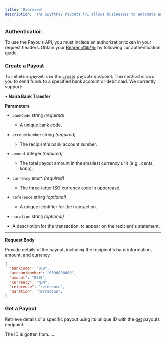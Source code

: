 ```yaml
---
title: 'Overview'
description: 'The SwyftPay Payouts API allows businesses to automate and manage payout processes efficiently, ensuring fast, secure, and reliable transactions. This guide covers how to create a payout and retrieve payout details using our API'
---
```




### Authentication

To use the Payouts API, you must include an authorization token in your request headers. Obtain your [Bearer `<TOKEN>`]() by following our authentication guide.
### Create a Payout
To initiate a payout, use the [create](/api-reference/payouts/create) payouts endpoint. This method allows you to send funds to a specified bank account or debit card. We currently support:

• **Naira Bank Transfer**

**Parameters**

- `bankCode` string *(required)*
  - A unique bank code.

- `accountNumber` string *(required)*
  - The recipient's bank account number.

- `amount` integer *(required)*
  - The total payout amount in the smallest currency unit (e.g., cents, kobo).

- `currency` enum *(required)*
  - The three-letter ISO currency code in uppercase.

- `reference` string *(optional)*
  - A unique identifier for the transaction.

- `naration` string *(optional)*
- A description for the transaction, to appear on the recipient's statement.

___

**Request Body**

Provide details of the payout, including the recipient's bank information, amount, and currency
```json
{
  "bankCode": "059",
  "accountNumber": "0690000000",
  "amount": "8500",
  "currency": "NGN",
  "reference": "reference",
  "naration": "narration",
}
```
### Get a Payout
Retrieve details of a specific payout using its unique ID with the [get](/api-reference/payouts/get) payouts endpoint.


<Tip>

The ID is gotten from......

</Tip>



